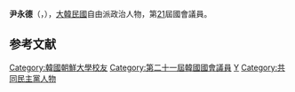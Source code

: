 {{BLP unsourced|time=2020-07-30T23:35:22+00:00}}
{{Infobox politician
| name = 尹永德<br>{{lang|ko|윤영덕}}
| image = 
| caption = 
| birth_date = {{Birth date and age|1969|9|7}}
| birth_place = 
| residence = {{KOR}}[[光州|光州]]
| nationality = {{ROK}}
| party = {{MPK}}
| other_names = 
| alma_mater = [[朝鮮大學_(韓國)|朝鮮大學]]
| office = {{flagicon|South Korea}} 第21屆[[韓國國會|韓國國會]]議員
| term_start = 2020年5月30日
| term_end = 
| constituency = [[光州|光州]][[東區_(光州)|東區]]、[[南區_(光州)|南區]]甲
| predecessor = {{tsl|ko|장병완|張秉浣}}
| successor = 
}}

'''尹永德'''（{{kor|윤영덕|尹永德|Yoon Young-deok}}，{{bd|1969年|9月7日}}），[[大韓民國|大韓民國]]自由派政治人物，第[[第21屆大韓民國國會議員名單|21]]屆國會議員。

== 参考文献 ==
<references />

{{DEFAULTSORT:Yoon Young-deok}}
[[Category:韓國朝鮮大學校友|Category:韓國朝鮮大學校友]]
[[Category:第二十一屆韓國國會議員|Category:第二十一屆韓國國會議員]]
[[Category:尹姓|Y]]
[[Category:共同民主黨人物|Category:共同民主黨人物]]
{{korea-bio-stub}}